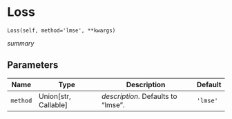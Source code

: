 # Loss { #fasttrackpy.Loss }

`Loss(self, method='lmse', **kwargs)`

_summary_

## Parameters

| Name     | Type                   | Description                        | Default   |
|----------|------------------------|------------------------------------|-----------|
| `method` | Union\[str, Callable\] | _description_. Defaults to "lmse". | `'lmse'`  |